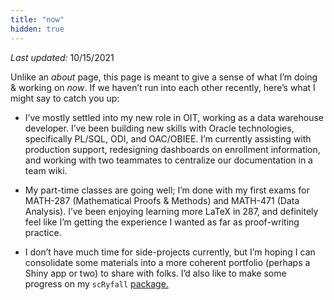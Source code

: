 ```yaml
---
title: "now"
hidden: true
---
```


*Last updated:* 10/15/2021

Unlike an *about* page, this page is meant to give a sense of what I'm doing & working on *now*. If we haven't run into each other recently, here's what I might say to catch you up:

- I've mostly settled into my new role in OIT, working as a data warehouse developer. I've been building new skills with Oracle technologies, specifically PL/SQL, ODI, and OAC/OBIEE. I'm currently assisting with production support, redesigning dashboards on enrollment information, and working with two teammates to centralize our documentation in a team wiki.

- My part-time classes are going well; I'm done with my first exams for MATH-287 (Mathematical Proofs & Methods) and MATH-471 (Data Analysis). I've been enjoying learning more LaTeX in 287, and definitely feel like I'm getting the experience I wanted as far as proof-writing practice.

<!-- - I've been too busy recently to focus on the weekly [#tidytuesday](https://github.com/rfordatascience/tidytuesday) event that's hosted by the R4DS community. You can find my contributions on [twitter.](https://twitter.com/search?q=%23tidytuesday%20(from%3Amooreaw_%20OR%20from%3Andrewwm)&src=typed_query&f=live){target="_blank"} -->

- I don't have much time for side-projects currently, but I'm hoping I can consolidate some materials into a more coherent portfolio (perhaps a Shiny app or two) to share with folks. I'd also like to make some progress on my `scRyfall` [package.](https://github.com/ndrewwm/scRyfall/)
